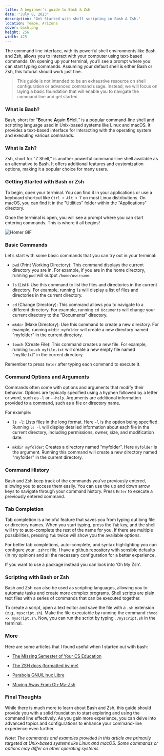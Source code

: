 ```yaml
---
title: A beginner’s guide to Bash & Zsh
date: "July 8, 2023"
description: "Get Started with shell scripting in Bash & Zsh."
location: Tempe, Arizona
cover: bash.png
height: 256
width: 425
---
```


The command line interface, with its powerful shell environments like Bash and
Zsh, allows you to interact with your computer using text-based commands. On
opening up your terminal, you’ll see a prompt where you can start typing
commands. Assuming your default shell is either Bash or Zsh, this tutorial
should work just fine.

> This guide is not intended to be an exhaustive resource on
> shell configuration or advanced command usage. Instead, we will focus on
> laying a basic foundation that will enable you to navigate the command line
> and get started.

### What is Bash?

Bash, short for "**B**ourne **A**gain **SH**ell," is a popular command-line
shell and scripting language used in Unix-based systems like Linux and macOS. It
provides a text-based interface for interacting with the operating system and
executing various commands.

### What is Zsh?

Zsh, short for "Z Shell," is another powerful command-line shell available as an
alternative to Bash. It offers additional features and customization options,
making it a popular choice for many users.

### Getting Started with Bash or Zsh

To begin, open your terminal. You can find it in your applications or use a
keyboard shortcut like `Ctrl + Alt + T` on most Linux distributions. On macOS,
you can find it in the "Utilities" folder within the "Applications" directory.

Once the terminal is open, you will see a prompt where you can start entering
commands. This is where it all begins!

![Homer GIF](/homer.gif)

### Basic Commands

Let’s start with some basic commands that you can try out in your terminal:

- `pwd` (Print Working Directory): This command displays the current directory
  you are in. For example, if you are in the home directory, running `pwd` will
  output `/home/username`.

- `ls` (List): Use this command to list the files and directories in the current
  directory. For example, running `ls` will display a list of files and
  directories in the current directory.

- `cd` (Change Directory): This command allows you to navigate to a different
  directory. For example, running `cd Documents` will change your current
  directory to the "Documents" directory.

- `mkdir` (Make Directory): Use this command to create a new directory. For
  example, running `mkdir myfolder` will create a new directory named "myfolder"
  in the current directory.

- `touch` (Create File): This command creates a new file. For example, running
  `touch myfile.txt` will create a new empty file named "myfile.txt" in the
  current directory.

Remember to press `Enter` after typing each command to execute it.

### Command Options and Arguments

Commands often come with options and arguments that modify their behavior.
Options are typically specified using a hyphen followed by a letter or word,
such as `-l` or `--help`. Arguments are additional information provided to a
command, such as a file or directory name.

For example:

- `ls -l`: Lists files in the long format. Here `-l` is the option being
  specified. Running `ls -l` will display detailed information about each file
  in the current directory, including permissions, owner, size, and modification
  date.

- `mkdir myfolder`: Creates a directory named "myfolder". Here `myfolder`
  is the argument. Running this command will create a new directory named
  "myfolder" in the current directory.

### Command History

Bash and Zsh keep track of the commands you’ve previously entered, allowing you
to access them easily. You can use the up and down arrow keys to navigate
through your command history. Press `Enter` to execute a previously entered
command.

### Tab Completion

Tab completion is a helpful feature that saves you from typing out long file or
directory names. When you start typing, press the `Tab` key, and the shell will
try to auto-complete the rest of the name for you. If there are multiple
possibilities, pressing `Tab` twice will show you the available options.

For better tab completions, auto-complete, and syntax highlighting you can
configure your `.zshrc` file. I have a [github
repository](https://github.com/achntj/dotfiles/tree/master/zsh) with sensible
defaults (in my opinion) and all the necessary configuration for a better
experience.

If you want to use a package instead you can look into ‘Oh My Zsh’.

### Scripting with Bash or Zsh

Bash and Zsh can also be used as scripting languages, allowing you to automate
tasks and create more complex programs. Shell scripts are plain text files with
a series of commands that can be executed together.

To create a script, open a text editor and save the file with a `.sh` extension
(e.g., `myscript.sh`). Make the file executable by running the command `chmod +x
myscript.sh`. Now, you can run the script by typing `./myscript.sh` in the
terminal.

### More

Here are some articles that I found useful when I started out with bash:

- [The Missing Semester of Your CS Education](https://missing.csail.mit.edu/2020/shell-tools/)

- [The ZSH docs (formatted by me)](https://zshguide.vercel.app/)

- [Parabola GNU/Linux Libre](https://wiki.parabola.nu/Zsh)

- [Moving Away From Oh-My-Zsh](https://ianyepan.github.io/posts/moving-away-from-ohmyzsh/)

### Final Thoughts

While there is much more to learn about Bash and Zsh, this guide should provide
you with a solid foundation to start exploring and using the command line
effectively. As you gain more experience, you can delve into advanced topics and
configurations to enhance your command-line experience even further.

_Note: The commands and examples provided in this article are primarily targeted
at Unix-based systems like Linux and macOS. Some commands or options may differ
on other operating systems._
